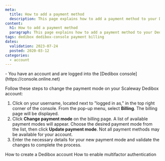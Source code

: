 ```yaml
---
meta:
  title: How to add a payment method
  description: This page explains how to add a payment method to your Dedibox console.
content:
  h1: How to add a payment method
  paragraph: This page explains how to add a payment method to your Dedibox console.
tags: dedibox dedibox-console payment billing
dates:
  validation: 2023-07-24
  posted: 2020-03-12
categories:
  - account
---
```


<Message type="requirement">
  - You have an account and are logged into the [Dedibox console](https://console.online.net) 
</Message>

Follow these steps to change the payment mode on your Scaleway Dedibox account:

1. Click on your username, located next to "logged in as," in the top right corner of the console. From the pop-up menu, select **Billing**. The billing page will be displayed.
2. Click **Change payment mode** on the billing page. A list of available payment modes will appear. Choose the desired payment mode from the list, then click **Update payment mode**.
    <Lightbox src="scaleway-dedibox-new-paymentmode.webp" alt="" />
    <Message type="note">
      Not all payment methods may be available for your account.
    </Message>
3. Enter the necessary details for your new payment mode and validate the changes to complete the process.

<Navigation title="See Also">
  <PreviousButton to="/dedibox-console/my-account/how-to/create-a-dedibox-account/">How to create a Dedibox account</PreviousButton>
  <NextButton to="/dedibox-console/my-account/how-to/enable-two-factor-authentication/">How to enable multifactor authentication</NextButton>
</Navigation>
